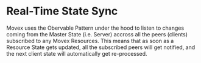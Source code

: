 # Real-Time State Sync

Movex uses the Obervable Pattern under the hood to listen to changes coming from the Master State (i.e. Server)  accross all the peers (clients) subscribed to any Movex Resources. This means that as soon as a Resource State gets updated, all the subscribed peers will get notified, and the next client state will automatically get re-processed.